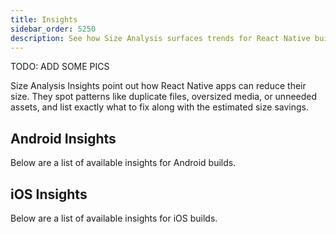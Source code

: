 ```yaml
---
title: Insights
sidebar_order: 5250
description: See how Size Analysis surfaces trends for React Native builds.
---
```


TODO: ADD SOME PICS

Size Analysis Insights point out how React Native apps can reduce their size. They spot patterns like duplicate files, oversized media, or unneeded assets, and list exactly what to fix along with the estimated size savings.

## Android Insights

Below are a list of available insights for Android builds.

<Include name="size-analysis/android-insights.mdx" />

## iOS Insights

Below are a list of available insights for iOS builds.

<Include name="size-analysis/ios-insights.mdx" />
